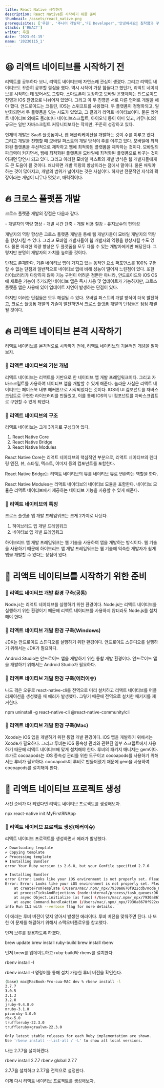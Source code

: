 ```yaml
---
title: React Native 시작하기
description: React Native를 시작하기 위한 준비
thumbnail: /assets/react_native.png
prerequisites: ['우원', '주니어 개발자','FE Developer','안녕하세요👏 침착함과 꾸준함이 매력인 주니어 개발자 우원입니다.']
stacks: ['REACT']
writer: 우원
date: '2023-01-15'
name: '20230115_1' 
---
```


# 😆 리액트 네이티브를 시작하기 전

리액트를 공부하다 보니, 리액트 네이티브에 자연스레 관심이 생겼다.
그리고 리액트 네이티브도 꾸준히 공부할 결심을 했다.
역시 시작이 가장 힘들다고 했던가, 리액트 네이티브를 시작하는데 있어서도 그렇다.
스마트폰이 등장하고 모바일 운영체제는 안드로이드 진영과 IOS 진영으로 나뉘어져 있었다.
그리고 이 두 진영은 서로 다른 언어로 개발을 해야 했다.
안드로이드는 코틀린, IOS는 스위프트를 사용했다.
두 플랫폼이 정형화되고, 일반화되면서 두 플랫폼을 잇는 시도가 있었고,
그 결과가 리액트 네이티브이다.
물론 리액트 네이티브 외에도 플러터나 네이티브스크립트, 아이오닉 등이 이미 있고,
커뮤니티의 규모는 일반 자바스크립트 커뮤니티보다는 작지만, 꾸준히 성장하고 있다.

현재의 개발은 SaaS 플랫폼이나, 웹 애플리케이션을 개발하는 것이 주를 이루고 있다.
그리고 개발을 진행할 때 모바일 퍼스트의 개발 방식이 주를 이루고 있다.
모바일에 최적화된 플랫폼을 우선적으로 제작하고 웹에 최적화된 플랫폼을 제작하는 것이다.
모바일의 파급력이 커지면서, 웹에 최적화된 플랫폼을 모바일에 최적화된 플랫폼으로 바꾸는 것이
어쩌면 당연시 되고 있다. 그리고 이러한 모바일 퍼스트의 개발 방식은
웹 개발자들에게도 큰 도움이 될 것이다. 왜냐하면 개발 역량의 향상이라는 점에서 말이다.
물론 배워야하는 것이 많아지고, 개발의 범위가 넓어지는 것은 사실이다.
하지만 전문적인 지식의 확장이라는 개념이 너무나 멋있고, 매력적이다.


# 🔥 크로스 플랫폼 개발

크로스 플랫폼 개발의 장점은 다음과 같다.

<div className="bg-gray-50 my-4 px-4 py-2 border-l-4 border-green-400 hover:bg-gray-100 hover:border-indigo-400 transition duration-300 ease-in-out">
- 개발자의 역량 향상
- 개발 시간 단축
- 개발 비용 절감
- 유지보수의 편의성
</div>

개발자의 역량 향상은 크로스 플랫폼 개발을 통해 웹 개발자들이 모바일 개발자의 역량을 향상시킬 수 있다.
그리고 모바일 개발자들이 웹 개발자의 역량을 향상시킬 수도 있다.
물론 이러한 역량 향상은 두 플랫폼을 모두 다룰 수 있는 개발자에게만 해당된다.
그렇지만 분명히 개발자의 가치를 높여줄 것이다.

단점도 존재한다.
기존 네이티브 앱이 가지고 있는 동적인 요소 퍼포먼스를 100% 구현할 수 없는 단점과
일반적으로 네이티브 앱에 비해 성능이 떨어져 느린점이 있다. 
또한 라이브러리가 다양하지 않아 기능 구현이 어려운 점뿐만 아니라, 
안드로이드와 iOS OS에 새로운 기능이 추가되면 네이티브 앱은 즉시 사용 및 업데이트가 가능하지만, 
크로스 플랫폼 앱은 사용에 있어 업데이트 지연이 발생하는 단점이 있다.

하지만 이러한 단점들은 모두 해결될 수 있다.
모바일 퍼스트의 개발 방식이 더욱 발전하고, 크로스 플랫폼 개발의 기술이 발전하면서
크로스 플랫폼 개발의 단점들은 점점 해결될 것이다.

# 🔥 리액트 네이티브 본격 시작하기

리액트 네이티브를 본격적으로 시작하기 전에,
리액트 네이티브의 기본적인 개념을 알아보자.

### 📌 리액트 네이티브의 기본 개념

리액트 네이티브는 리액트를 기반으로 한 네이티브 앱 개발 프레임워크이다.
그리고 자바스크립트를 사용하여 네이티브 앱을 개발할 수 있게 해준다.
놀라운 사실은 리액트 네이티브는 페이스북 내부 해커톤으로 시작되었다는 것이다.
IOS의 UI 컴포넌트를 자바스크립트로 구현한 라이브러리를 만들었고,
이를 통해 IOS의 UI 컴포넌트를 자바스크립트로 구현할 수 있게 되었다.

### 📌 리액트 네이티브의 구조

리액트 네이티브는 크게 3가지로 구성되어 있다.

1. React Native Core
2. React Native Bridge
3. React Native Modules

React Native Core는
리액트 네이티브의 핵심적인 부분으로,
리액트 네이티브의 렌더링 엔진, 뷰, 스타일, 텍스트, 이미지 등의 컴포넌트를 포함한다.

React Native Bridge는
리액트 네이티브의 뷰를 네이티브 뷰로 변환하는 역할을 한다.

React Native Modules는
리액트 네이티브의 네이티브 모듈을 포함한다.
네이티브 모듈은 리액트 네이티브에서 제공하는 네이티브 기능을 사용할 수 있게 해준다.


### 📌 리액트 네이티브의 특징

크로스 플랫폼 앱 개발 프레임워크는 크게 2가지로 나뉜다.

1. 하이브리드 앱 개발 프레임워크
2. 네이티브 앱 개발 프레임워크

하이브리드 앱 개발 프레임워크는
웹 기술을 사용하여 앱을 개발하는 방식이다.
웹 기술을 사용하기 때문에 하이브리드 앱 개발 프레임워크는
웹 기술에 익숙한 개발자가 쉽게 앱을 개발할 수 있다는 장점이 있다.

# 🧩 리액트 네이티브를 시작하기 위한 준비

### 📌 리액트 네이티브 개발 환경 구축(공통)

Node.js는
리액트 네이티브를 실행하기 위한 환경이다.
Node.js는 리액트 네이티브를 실행하기 위한 환경이기 때문에
리액트 네이티브를 사용하지 않더라도 Node.js를 설치해야 한다.

### 📌 리액트 네이티브 개발 환경 구축(Windows)

JDK는
안드로이드 스튜디오를 실행하기 위한 환경이다.
안드로이드 스튜디오를 실행하기 위해서는 JDK가 필요하다.

Android Studio는
안드로이드 앱을 개발하기 위한 통합 개발 환경이다.
안드로이드 앱을 개발하기 위해서는 Android Studio가 필요하다.

### 📌 리액트 네이티브 개발 환경 구축(에러이슈)
나도 겪은 오류로 react-native-cli를 전역으로 미리 설치하고
리액트 네이티브를 어플리케이션을 생성했을 때 에러가 발생했다.
그렇기 때문에 전역으로 설치한 패키지를 제거한다.

<div className="bg-gray-50 my-4 px-4 py-2 border-l-4 border-green-400 hover:bg-gray-100 hover:border-indigo-400 transition duration-300 ease-in-out">
npm uninstall -g react-native-cli @react-native-community/cli
</div>

### 📌 리액트 네이티브 개발 환경 구축(Mac)

Xcode는 iOS 앱을 개발하기 위한 통합 개발 환경이다.
iOS 앱을 개발하기 위해서는 Xcode가 필요하다.
그리고 루비는 iOS 종속성 관리와 관련된
일부 스크립트에서 사용하기 때문에 리액트 네이티브에 맞게 설치해야 한다.
루비의 패키지 매니저는 gem이다.
추가로 cocoapods는 iOS 종속성 관리를 위한 도구이고
cocoapods를 사용하기 위해서는 루비가 필요하다.
cocoapods이 루비로 만들어졌기 때문에
gem을 사용하여 cocoapods를 설치해야 한다.

# 🧩 리액트 네이티브 프로젝트 생성

사전 준비가 다 되었다면 리액트 네이티브 프로젝트를 생성해보자.
<div className="bg-gray-50 my-4 px-4 py-2 border-l-4 border-green-400 hover:bg-gray-100 hover:border-indigo-400 transition duration-300 ease-in-out">
npx react-native init MyFirstRNApp
</div>

### 📌 리액트 네이티브 프로젝트 생성(에러이슈)
리액트 네이티브 프로젝트를 생성하면서 에러가 발생했다.
```bash
✔ Downloading template
✔ Copying template
✔ Processing template
✖ Installing Bundler
error Your Ruby version is 2.6.8, but your Gemfile specified 2.7.6

✖ Installing Bundler
error Error: Looks like your iOS environment is not properly set. Please go to https://reactnative.dev/docs/next/environment-setup and follow the React Native CLI QuickStart guide for macOS and iOS.
Error: Error: Looks like your iOS environment is not properly set. Please go to https://reactnative.dev/docs/next/environment-setup and follow the React Native CLI QuickStart guide for macOS and iOS.
    at createFromTemplate (/Users/mac/.npm/_npx/7930a8670f922cdb/node_modules/@react-native-community/cli/build/commands/init/init.js:129:11)
    at processTicksAndRejections (node:internal/process/task_queues:96:5)
    at async Object.initialize [as func] (/Users/mac/.npm/_npx/7930a8670f922cdb/node_modules/@react-native-community/cli/build/commands/init/init.js:181:3)
    at async Command.handleAction (/Users/mac/.npm/_npx/7930a8670f922cdb/node_modules/@react-native-community/cli/build/index.js:106:9)
info Run CLI with --verbose flag for more details.
```

이 에러는 루비 버전이 맞지 않아서 발생한 에러이다.
루비 버전을 맞춰주면 된다.
나 또한 이 문제를 해결하기 위해서 스택오버플로우를 참고했다.

먼저 브루를 활용하도록 하겠다.

<div className="bg-gray-50 my-4 px-4 py-2 border-l-4 border-green-400 hover:bg-gray-100 hover:border-indigo-400 transition duration-300 ease-in-out">
brew update
brew install ruby-build
brew install rbenv
</div>

먼저 brew를 업데이트하고
ruby-build와 rbenv를 설치한다.

<div className="bg-gray-50 my-4 px-4 py-2 border-l-4 border-green-400 hover:bg-gray-100 hover:border-indigo-400 transition duration-300 ease-in-out">
rbenv install -l
</div>

rbenv install -l 명령어를 통해 설치 가능한 루비 버전을 확인한다.

```bash
(base) mac@MacBook-Pro-cua-MAC dev % rbenv install -l
2.7.7
3.0.5
3.1.3
3.2.0
jruby-9.4.0.0
mruby-3.1.0
picoruby-3.0.0
rbx-5.0
truffleruby-22.3.0
truffleruby+graalvm-22.3.0

Only latest stable releases for each Ruby implementation are shown.
Use 'rbenv install --list-all / -L' to show all local versions.
```

나는 2.7.7을 설치하겠다.

<div className="bg-gray-50 my-4 px-4 py-2 border-l-4 border-green-400 hover:bg-gray-100 hover:border-indigo-400 transition duration-300 ease-in-out">
rbenv install 2.7.7
rbenv global 2.7.7
</div>

2.7.7을 설치하고
2.7.7을 전역으로 설정한다.

이제 다시 리액트 네이티브 프로젝트를 생성해보자.



